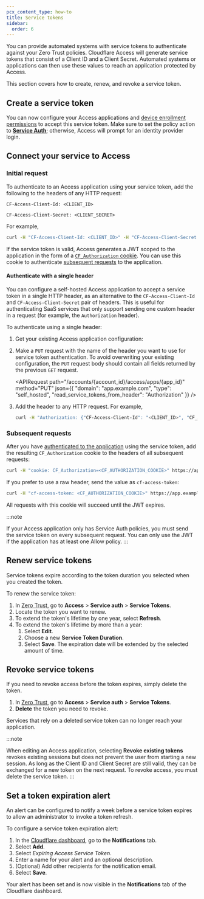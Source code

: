```yaml
---
pcx_content_type: how-to
title: Service tokens
sidebar:
  order: 6
---
```



You can provide automated systems with service tokens to authenticate against your Zero Trust policies. Cloudflare Access will generate service tokens that consist of a Client ID and a Client Secret. Automated systems or applications can then use these values to reach an application protected by Access.

This section covers how to create, renew, and revoke a service token.

## Create a service token

<Render file="access/create-service-token" />

You can now configure your Access applications and [device enrollment permissions](/cloudflare-one/connections/connect-devices/warp/deployment/device-enrollment/#check-for-service-token) to accept this service token. Make sure to set the policy action to [**Service Auth**](/cloudflare-one/policies/access/#service-auth); otherwise, Access will prompt for an identity provider login.

## Connect your service to Access

### Initial request

To authenticate to an Access application using your service token, add the following to the headers of any HTTP request:

`CF-Access-Client-Id: <CLIENT_ID>`

`CF-Access-Client-Secret: <CLIENT_SECRET>`

For example,

```sh
curl -H "CF-Access-Client-Id: <CLIENT_ID>" -H "CF-Access-Client-Secret: <CLIENT_SECRET>" https://app.example.com
```

If the service token is valid, Access generates a JWT scoped to the application in the form of a [`CF_Authorization` cookie](/cloudflare-one/identity/authorization-cookie/). You can use this cookie to authenticate [subsequent requests](#subsequent-requests) to the application.

#### Authenticate with a single header

You can configure a self-hosted Access application to accept a service token in a single HTTP header, as an alternative to the `CF-Access-Client-Id` and `CF-Access-Client-Secret` pair of headers. This is useful for authenticating SaaS services that only support sending one custom header in a request (for example, the `Authorization` header).

To authenticate using a single header:

1. Get your existing Access application configuration:

	<APIRequest
		path="/accounts/{account_id}/access/apps/{app_id}"
		method="GET"
	/>

2. Make a `PUT` request with the name of the header you want to use for service token authentication. To avoid overwriting your existing configuration, the `PUT` request body should contain all fields returned by the previous `GET` request.

	<APIRequest
		path="/accounts/{account_id}/access/apps/{app_id}"
		method="PUT"
		json={{
			"domain": "app.example.com",
			"type": "self_hosted",
			"read_service_tokens_from_header": "Authorization"
		}}
	/>

2. Add the header to any HTTP request. For example,

	```sh
	curl -H "Authorization: {"CF-Access-Client-Id": "<CLIENT_ID>", "CF_Access-Client-Secret": "<CLIENT_SECRET>"}" https://app.example.com
	```

### Subsequent requests

After you have [authenticated to the application](#initial-request) using the service token, add the resulting `CF_Authorization` cookie to the headers of all subsequent requests:

```sh
curl -H "cookie: CF_Authorization=<CF_AUTHORIZATION_COOKIE>" https://app.example.com
```

If you prefer to use a raw header, send the value as `cf-access-token`:

```sh
curl -H "cf-access-token: <CF_AUTHORIZATION_COOKIE>" https://app.example.com
```

All requests with this cookie will succeed until the JWT expires.

:::note

If your Access application only has Service Auth policies, you must send the service token on every subsequent request. You can only use the JWT if the application has at least one Allow policy.
:::

## Renew service tokens

Service tokens expire according to the token duration you selected when you created the token.

To renew the service token:

1. In [Zero Trust](https://one.dash.cloudflare.com), go to **Access** > **Service auth** > **Service Tokens**.
2. Locate the token you want to renew.
3. To extend the token's lifetime by one year, select **Refresh**.
4. To extend the token's lifetime by more than a year:
   1. Select **Edit**.
   2. Choose a new **Service Token Duration**.
   3. Select **Save**. The expiration date will be extended by the selected amount of time.

## Revoke service tokens

If you need to revoke access before the token expires, simply delete the token.

1. In [Zero Trust](https://one.dash.cloudflare.com), go to **Access** > **Service auth** > **Service Tokens**.
2. **Delete** the token you need to revoke.

Services that rely on a deleted service token can no longer reach your application.

:::note

When editing an Access application, selecting **Revoke existing tokens** revokes existing sessions but does not prevent the user from starting a new session. As long as the Client ID and Client Secret are still valid, they can be exchanged for a new token on the next request. To revoke access, you must delete the service token.
:::

## Set a token expiration alert

An alert can be configured to notify a week before a service token expires to allow an administrator to invoke a token refresh.

<AvailableNotifications product="Cloudflare Access" />

To configure a service token expiration alert:

1. In the [Cloudflare dashboard](https://dash.cloudflare.com), go to the **Notifications** tab.
2. Select **Add**.
3. Select _Expiring Access Service Token_.
4. Enter a name for your alert and an optional description.
5. (Optional) Add other recipients for the notification email.
6. Select **Save**.

Your alert has been set and is now visible in the **Notifications** tab of the Cloudflare dashboard.
